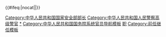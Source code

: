 {{Navbox
|name = 中华人民共和国国家安全部部长
|title = [[中华人民共和国国家安全部]][[部长]]
|imageleft = [[File:Flag of the People's Republic of China.svg|60px|中华人民共和国国旗]]
|image = [[File:Ministry of State Security of the People's Republic of China.svg|60px|中华人民共和国国家安全部徽章]]

|list1=[[凌云 (国家安全部部长)|凌云]]{{to}}[[贾春旺]]{{to}}[[许永跃]]{{to}}[[耿惠昌]]{{to}}[[陈文清]]

}}<includeonly>{{#ifeq:{{{1}}}|nocat||[[Category:中华人民共和国国家安全部部长]][[Category:中华人民共和国人民警察高级警官]]}}</includeonly><noinclude>

[[Category:中华人民共和国国家安全部部长|*]]
[[Category:中华人民共和国国务院系统官员导航模板]]
[[Category:中华人民共和国警官导航模板|职]]
[[Category:前任继任模板]]
</noinclude>